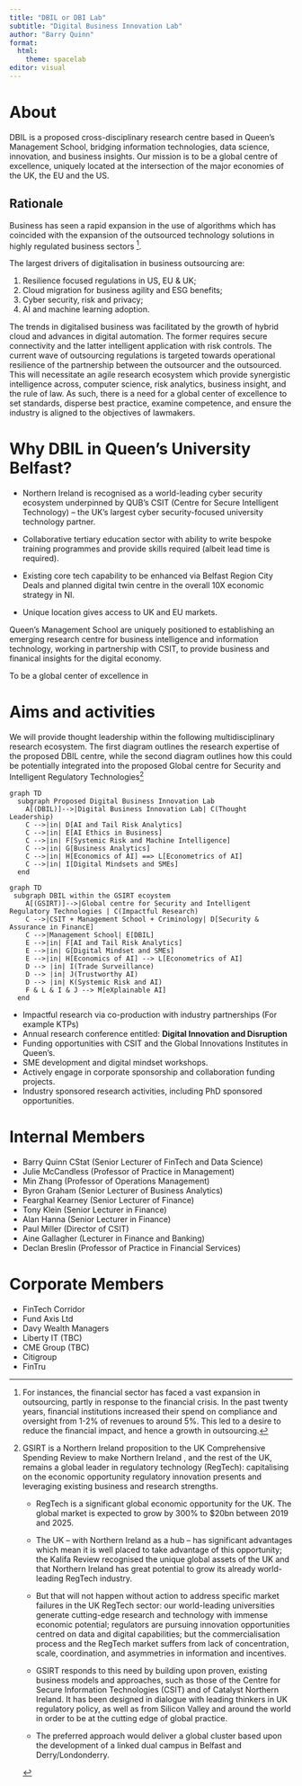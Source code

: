 ```yaml
---
title: "DBIL or DBI Lab"
subtitle: "Digital Business Innovation Lab"
author: "Barry Quinn"
format: 
  html: 
    theme: spacelab
editor: visual
---
```


# About

DBIL is a proposed cross-disciplinary research centre based in Queen's Management School, bridging information technologies, data science, innovation, and business insights. Our mission is to be a global centre of excellence, uniquely located at the intersection of the major economies of the UK, the EU and the US.

## Rationale

Business has seen a rapid expansion in the use of algorithms which has coincided with the expansion of the outsourced technology solutions in highly regulated business sectors [^1].

[^1]: For instances, the financial sector has faced a vast expansion in outsourcing, partly in response to the financial crisis. In the past twenty years, financial institutions increased their spend on compliance and oversight from 1-2% of revenues to around 5%. This led to a desire to reduce the financial impact, and hence a growth in outsourcing.

The largest drivers of digitalisation in business outsourcing are:

1.  Resilience focused regulations in US, EU & UK;
2.  Cloud migration for business agility and ESG benefits;
3.  Cyber security, risk and privacy;
4.  AI and machine learning adoption.

The trends in digitalised business was facilitated by the growth of hybrid cloud and advances in digital automation. The former requires secure connectivity and the latter intelligent application with risk controls. The current wave of outsourcing regulations is targeted towards operational resilience of the partnership between the outsourcer and the outsourced. This will necessitate an agile research ecosystem which provide synergistic intelligence across, computer science, risk analytics, business insight, and the rule of law. As such, there is a need for a global center of excellence to set standards, disperse best practice, examine competence, and ensure the industry is aligned to the objectives of lawmakers.

# Why DBIL in Queen's University Belfast?

-   Northern Ireland is recognised as a world-leading cyber security ecosystem underpinned by QUB's CSIT (Centre for Secure Intelligent Technology) -- the UK's largest cyber security-focused university technology partner.

-   Collaborative tertiary education sector with ability to write bespoke training programmes and provide skills required (albeit lead time is required).

-   Existing core tech capability to be enhanced via Belfast Region City Deals and planned digital twin centre in the overall 10X economic strategy in NI.

-   Unique location gives access to UK and EU markets.

Queen's Management School are uniquely positioned to establishing an emerging research centre for business intelligence and information technology, working in partnership with CSIT, to provide business and finanical insights for the digital economy.

To be a global center of excellence in

# Aims and activities

We will provide thought leadership within the following multidisciplinary research ecosystem. The first diagram outlines the research expertise of the proposed DBIL centre, while the second diagram outlines how this could be potentially integrated into the proposed Global centre for Security and Intelligent Regulatory Technologies[^2]

[^2]: GSIRT is a Northern Ireland proposition to the UK Comprehensive Spending Review to make Northern Ireland , and the rest of the UK, remains a global leader in regulatory technology (RegTech): capitalising on the economic opportunity regulatory innovation presents and leveraging existing business and research strengths. 

    -   RegTech is a significant global economic opportunity for the UK. The global market is expected to grow by 300% to \$20bn between 2019 and 2025.  

    ```{=html}
    <!-- -->
    ```
    -   The UK -- with Northern Ireland as a hub -- has significant advantages which mean it is well placed to take advantage of this opportunity; the Kalifa Review recognised the unique global assets of the UK and that Northern Ireland has great potential to grow its already world-leading RegTech industry.  

    -   But that will not happen without action to address specific market failures in the UK RegTech sector: our world-leading universities generate cutting-edge research and technology with immense economic potential; regulators are pursuing innovation opportunities centred on data and digital capabilities; but the commercialisation process and the RegTech market suffers from lack of concentration, scale, coordination, and asymmetries in information and incentives. 

    -   GSIRT responds to this need by building upon proven, existing business models and approaches, such as those of the Centre for Secure Information Technologies (CSIT) and of Catalyst Northern Ireland. It has been designed in dialogue with leading thinkers in UK regulatory policy, as well as from Silicon Valley and around the world in order to be at the cutting edge of global practice. 

    -   The preferred approach would deliver a global cluster based upon the development of a linked dual campus in Belfast and Derry/Londonderry. 

```mermaid
graph TD
  subgraph Proposed Digital Business Innovation Lab
    A[(DBIL)]-->|Digital Business Innovation Lab| C(Thought Leadership)
    C -->|in| D[AI and Tail Risk Analytics]
    C -->|in| E[AI Ethics in Business]
    C -->|in| F[Systemic Risk and Machine Intelligence]
    C -->|in| G[Business Analytics]
    C -->|in| H[Economics of AI] ==> L[Econometrics of AI]
    C -->|in| I[Digital Mindsets and SMEs]
  end
```

```mermaid
graph TD
 subgraph DBIL within the GSIRT ecoystem
    A[(GSIRT)]-->|Global centre for Security and Intelligent Regulatory Technologies | C(Impactful Research)
    C -->|CSIT + Management School + Criminology| D[Security & Assurance in FinancE]
    C -->|Management School| E[DBIL]
    E -->|in| F[AI and Tail Risk Analytics]
    E -->|in| G[Digital Mindset and SMEs]
    E -->|in| H[Economics of AI] --> L[Econometrics of AI]
    D --> |in| I(Trade Surveillance)
    D --> |in| J(Trustworthy AI)
    D --> |in| K(Systemic Risk and AI)
    F & L & I & J --> M[eXplainable AI]
  end
```

-   Impactful research via co-production with industry partnerships (For example KTPs)
-   Annual research conference entitled: **Digital Innovation and Disruption**
-   Funding opportunities with CSIT and the Global Innovations Institutes in Queen's.
-   SME development and digital mindset workshops.
-   Actively engage in corporate sponsorship and collaboration funding projects.
-   Industry sponsored research activities, including PhD sponsored opportunities.

# Internal Members

-   Barry Quinn CStat (Senior Lecturer of FinTech and Data Science)
-   Julie McCandless (Professor of Practice in Management)
-   Min Zhang (Professor of Operations Management)
-   Byron Graham (Senior Lecturer of Business Analytics)
-   Fearghal Kearney (Senior Lecturer of Finance)
-   Tony Klein (Senior Lecturer in Finance)
-   Alan Hanna (Senior Lecturer in Finance)
-   Paul Miller (Director of CSIT)
-   Aine Gallagher (Lecturer in Finance and Banking)
-   Declan Breslin (Professor of Practice in Financial Services)

# Corporate Members

-   FinTech Corridor
-   Fund Axis Ltd
-   Davy Wealth Managers
-   Liberty IT (TBC)
-   CME Group (TBC)
-   Citigroup
-   FinTru
